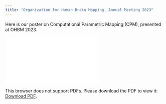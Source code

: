 ```yaml
---
title: "Organization for Human Brain Mapping, Annual Meeting 2023"
---
```


Here is our poster on Computational Parametric Mapping (CPM), presented at OHBM 2023.

<object data="/www/Steinkamp_OHBM_2023_vert.pdf" type="application/pdf" width="750px" height="750px">
    <embed src="/www/Steinkamp_OHBM_2023_vert.pdf" type="application/pdf">
        <p>This browser does not support PDFs. Please download the PDF to view it: <a href="/www/Steinkamp_OHBM_2023_vert.pdf">Download PDF</a>.</p>
    </embed>
</object>
